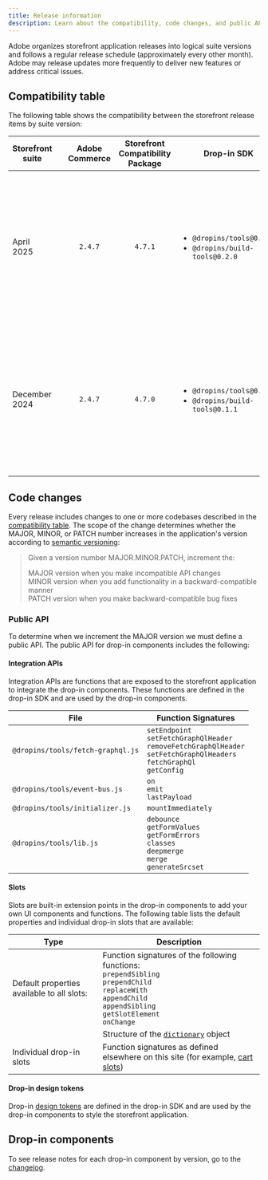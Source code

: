 ```yaml
---
title: Release information
description: Learn about the compatibility, code changes, and public API for Adobe Commerce storefront application releases.
---
```



Adobe organizes storefront application releases into logical suite versions and follows a regular release schedule (approximately every other month). Adobe may release updates more frequently to deliver new features or address critical issues. 

## Compatibility table

The following table shows the compatibility between the storefront release items by suite version:

| Storefront suite | | **Adobe Commerce** | **Storefront Compatibility Package** | **Drop-in SDK** | **Drop-in components** |
|---|---|:---:|:---:|---|---|
| April 2025 | | `2.4.7` | `4.7.1` |  <ul><li>`@dropins/tools@0.42.0`</li><li>`@dropins/build-tools@0.2.0`</li></ul> | <ul><li>`@dropins/storefront-cart@1.2.2`</li><li>`@dropins/storefront-checkout@1.3.0`</li><li>`@dropins/storefront-order@1.0.5`</li><li>`@dropins/storefront-payment-services@1.0.1`</li><li>`@dropins/storefront-pdp@1.0.0`</li><li>`@dropins/storefront-user-account@1.0.4`</li><li>`@dropins/storefront-user-auth@1.0.6`</li></ul> |
| December 2024 | | `2.4.7` | `4.7.0` |  <ul><li>`@dropins/tools@0.38.0`</li><li>`@dropins/build-tools@0.1.1`</li></ul> | <ul><li>`@dropins/storefront-cart@1.0.1`</li><li>`@dropins/storefront-checkout@1.0.0`</li><li>`@dropins/storefront-order@1.0.0`</li><li>`@dropins/storefront-payment-services@1.0.1`</li><li>`@dropins/storefront-pdp@1.0.0`</li><li>`@dropins/storefront-user-account@1.0.0`</li><li>`@dropins/storefront-user-auth@1.0.0`</li></ul> |


## Code changes

Every release includes changes to one or more codebases described in the [compatibility table](/releases/#compatibility-table). The scope of the change determines whether the MAJOR, MINOR, or PATCH number increases in the application's version according to [semantic versioning](https://semver.org/):

> Given a version number MAJOR.MINOR.PATCH, increment the:
> 
> MAJOR version when you make incompatible API changes  
> MINOR version when you add functionality in a backward-compatible manner  
> PATCH version when you make backward-compatible bug fixes  

### Public API

To determine when we increment the MAJOR version we must define a public API. The public API for drop-in components includes the following:

#### Integration APIs

Integration APIs are functions that are exposed to the storefront application to integrate the drop-in components. These functions are defined in the drop-in SDK and are used by the drop-in components.

| File | Function Signatures |
|---|---|
| `@dropins/tools/fetch-graphql.js` | `setEndpoint`<br/>`setFetchGraphQlHeader`<br/>`removeFetchGraphQlHeader`<br/>`setFetchGraphQlHeaders`<br/>`fetchGraphQl`<br/>`getConfig` |
| `@dropins/tools/event-bus.js` | `on`<br/>`emit`<br/>`lastPayload` |
| `@dropins/tools/initializer.js` | `mountImmediately` |
| `@dropins/tools/lib.js` | `debounce`<br/>`getFormValues`<br/>`getFormErrors`<br/>`classes`<br/>`deepmerge`<br/>`merge`<br/>`generateSrcset` |

#### Slots

Slots are built-in extension points in the drop-in components to add your own UI components and functions. The following table lists the default properties and individual drop-in slots that are available:

| Type | Description |
|---|---|
| Default properties available to all slots: | Function signatures of the following functions:<br/>`prependSibling`<br/>`prependChild`<br/>`replaceWith`<br/>`appendChild`<br/>`appendSibling`<br/>`getSlotElement`<br/>`onChange` |
| | Structure of the [`dictionary`](/dropins/all/labeling/#drop-in-component-dictionaries) object |
| Individual drop-in slots | Function signatures as defined elsewhere on this site (for example, [cart slots](https://experienceleague.adobe.com/developer/commerce/storefront/dropins/cart/slots/)) |

#### Drop-in design tokens

Drop-in [design tokens](/dropins/all/branding/#design-tokens) are defined in the drop-in SDK and are used by the drop-in components to style the storefront application.

## Drop-in components

To see release notes for each drop-in component by version, go to the [changelog](/releases/changelog/).
